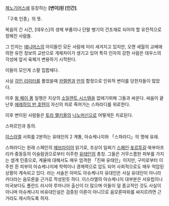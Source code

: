 [[제노기어스]]에 등장하는 '''[변이]된 [인간]'''.


「구축 인종」의 뜻.
 
복음의 긴 시간, [데우스]의 생체 부품이나 단말 병기의 건조재로 되어야 할 유전적으로 정해진 사람들. 

그 인자는 [[애니머스]]의 아이들인 모든 사람에 미리 새겨지고 있지만, 오랜 세월의 교배에 의한 유전 정보의 교반으로 개체차이가 생기고 있어 특히 인자의 강한 사람은 데우스의 각성에 앞서 육체가 변용하기 시작한다. 

이들이 모인게 스팔 집합체다.

사실 [[각인 리미터]]를 풀었을때 [[카렐렌]]과 [[만]]의 함정으로 인위적 변이를 당한자들이 많았다.

이후 [[웡 페이 퐁]] 일행은 지상의 [[소일렌트 시스템]]을 없에기위해 그들과 싸운다. 싸움이 끝난후 [[에레하임 반 호텐]]이 자신의 피로 죽어가는 스파라디를 위로한다.

이후 변이된 사람들은 [[토라 멜키올]]의 [[나노머신]]으로 어떻게든 치료된다.

스파르인과 동의. 

[[이스라엘]] 사회를 2분하는 유태인의 2 계통, 아슈케나지와 「스파라디」의 명에 유래. 

스파라디는 원래 스페인의 [[헤브라이어]] 읽기로, 조상이 일찌기 [[스페인]]·[[포르투갈]]·북부아프리카·중동등의 이슬람권으로부터 이주한 [[유태인]]의 총칭. 그들은 거무스름한 피부를 가지는 셈계 인종으로, 계율에 대해서도 매우 엄격한 「진짜 유태인」이지만, 구미로부터 이주한 흰 피부의 아슈케나지에 학력이나 경제력으로 압도 되어 사회적으로도 매우 억압된 상황이 계속되고 있다.  라는 서술은 아마도 아슈케나지 유대인은 사실 유대인이 아니라 카더라는 음모론을 근거로 작성된듯 하다. 이스라엘의 아슈케나지 대부분은 서유럽이나 미국보다도 폴란드 러시아 루마니아 출신이 더 많으며 이들이 덜 종교적인 것도 사실이 아니며 아슈케나지 비유대인설은 검증된 이론이 아니므로 음모론따위를 싸지르려면 근거라도 제시하도록 하자.

